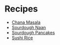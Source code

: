 # Recipes

- [Chana Masala](./chana-masala)
- [Sourdough Naan](./sourdough-naan)
- [Sourdough Pancakes](./sourdough-pancakes)
- [Sushi Rice](./sushi-rice)
